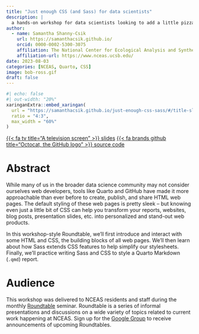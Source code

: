```yaml
---
title: "Just enough CSS (and Sass) for data scientists"
description: |
  a hands-on workshop for data scientists looking to add a little pizzazz to their web pages
author:
  - name: Samantha Shanny-Csik
    url: https://samanthacsik.github.io/
    orcid: 0000-0002-5300-3075
    affiliation: The National Center for Ecological Analysis and Synthesis
    affiliation-url: https://www.nceas.ucsb.edu/
date: 2023-08-03
categories: [NCEAS, Quarto, CSS]
image: bob-ross.gif
draft: false
---
```


<!-- ```{=html} -->
<!-- <iframe class="slide-deck center-text" src="https://samanthacsik.github.io/just-enough-css-sass/#/title-slide" height="420" width="747" style="border: 1px solid #2e3846;"></iframe> -->
<!-- ``` -->

<!-- <style> -->
<!-- .slide-deck { -->
<!--     border: 3px solid #dee2e6; -->
<!--     width: 100%; -->
<!--     height: 475px; -->
<!-- } -->
<!-- </style> -->

<!-- <div> -->
<!-- ```{=html} -->
<!-- <iframe class="slide-deck" src="https://samanthacsik.github.io/just-enough-css-sass/#/title-slide"></iframe> -->
<!-- ``` -->
<!-- </div> -->

<!-- <center><iframe class="slide-deck" src="https://samanthacsik.github.io/just-enough-css-sass/#/title-slide" title="Just Enough CSS (and Sass) for data scientists" width="750px," height="550px"></iframe></center> -->


```r
#| echo: false
#| out-width: "20%"
xaringanExtra::embed_xaringan(
  url = "https://samanthacsik.github.io/just-enough-css-sass/#/title-slide",
  ratio = "4:3",
  max_width = "60%"
)
```

::: {.center-text}
[{{< fa tv title="A television screen" >}} slides](https://samanthacsik.github.io/just-enough-css-sass/#/title-slide){.btn role="button" target="_blank"} [{{< fa brands github title="Octocat, the GitHub logo" >}} source code](https://github.com/samanthacsik/just-enough-css-sass){.btn role="button" target="_blank"}
:::


# Abstract

While many of us in the broader data science community may not consider ourselves web developers, tools like Quarto and GitHub have made it more approachable than ever before to create, publish, and share HTML web pages. The default styling of these web pages is pretty sleek -- but knowing even just a little bit of CSS can help you transform your reports, websites, blog posts, presentation slides, etc. into personalized and stand-out web products.

In this workshop-style Roundtable, we'll first introduce and interact with some HTML and CSS, the building blocks of all web pages. We'll then learn about how Sass extends CSS features to help simplify our stylesheets. Finally, we'll practice writing Sass and CSS to style a Quarto Markdown (`.qmd`) report.

# Audience

This workshop was delivered to NCEAS residents and staff during the monthly [Roundtable](https://www.nceas.ucsb.edu/roundtable){target="_blank"} seminar. Roundtable is a series of informal presentations and discussions on a wide variety of topics related to current work happening at NCEAS. Sign up for the [Google Group](https://groups.google.com/a/nceas.ucsb.edu/g/roundtable){target="_blank"} to receive announcements of upcoming Roundtables.
